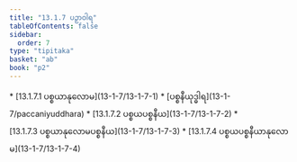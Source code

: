 ```yaml
---
title: "13.1.7 ပဉှာဝါရ"
tableOfContents: false
sidebar:
  order: 7
type: "tipitaka"
basket: "ab"
book: "p2"
---
```



<DynamicBreadcrumb />



<TableOfContents book="p2" section="13.1.7">
* [13.1.7.1 ပစ္စယာနုလောမ](13-1-7/13-1-7-1)
* [ပစ္စနီယုဒ္ဓါရ](13-1-7/paccaniyuddhara)
* [13.1.7.2 ပစ္စယပစ္စနီယ](13-1-7/13-1-7-2)
* [13.1.7.3 ပစ္စယာနုလောမပစ္စနီယ](13-1-7/13-1-7-3)
* [13.1.7.4 ပစ္စယပစ္စနီယာနုလောမ](13-1-7/13-1-7-4)
</TableOfContents>